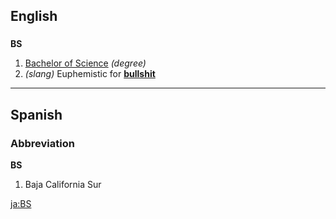 ==English==

==={{initialism}}===
'''BS'''

# [[Bachelor of Science]] ''(degree)''
# ''(slang)'' Euphemistic for '''[[bullshit]]'''

----

==Spanish==
===Abbreviation===
'''BS'''

#Baja California Sur<!--Mexican state-->

[[ja:BS]]